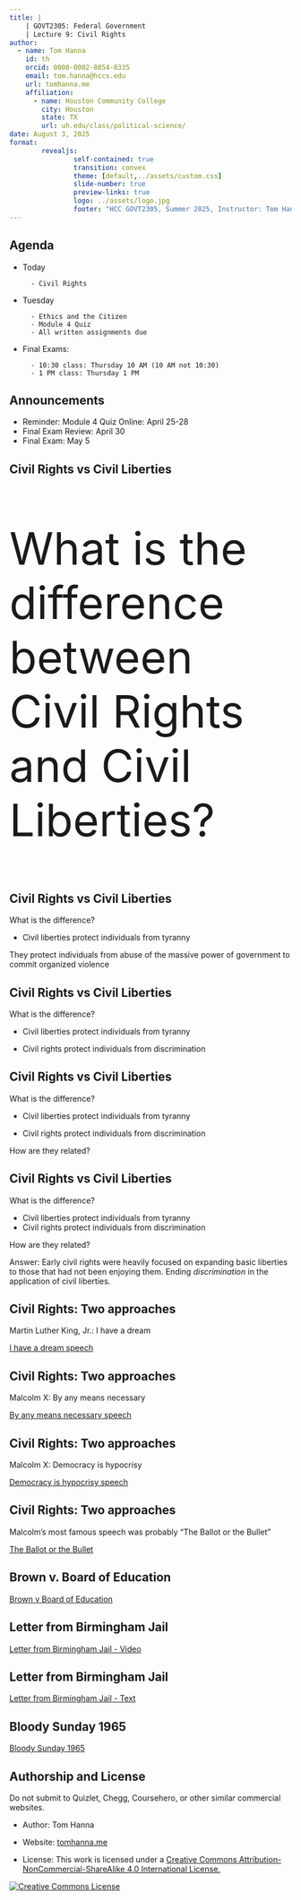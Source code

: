 ```yaml
---
title: |
    | GOVT2305: Federal Government
    | Lecture 9: Civil Rights
author:
  - name: Tom Hanna
    id: th
    orcid: 0000-0002-8054-0335
    email: tom.hanna@hccs.edu
    url: tomhanna.me
    affiliation: 
      - name: Houston Community College
        city: Houston
        state: TX
        url: uh.edu/class/political-science/
date: August 3, 2025
format: 
        revealjs:
                self-contained: true
                transition: convex
                theme: [default,../assets/custom.css]
                slide-number: true
                preview-links: true 
                logo: ../assets/logo.jpg
                footer: "HCC GOVT2305, Summer 2025, Instructor: Tom Hanna"
---
```




## Agenda

- Today

        - Civil Rights
        
        
- Tuesday

        - Ethics and the Citizen
        - Module 4 Quiz
        - All written assignments due
        
- Final Exams:

        - 10:30 class: Thursday 10 AM (10 AM not 10:30)
        - 1 PM class: Thursday 1 PM
        
        
## Announcements

- Reminder: Module 4 Quiz Online: April 25-28
- Final Exam Review: April 30
- Final Exam: May 5


        
## Civil Rights vs Civil Liberties


::: {.custom-style style="font-size: 80px;"}
What is the difference between Civil Rights and Civil Liberties?
:::


## Civil Rights vs Civil Liberties

What is the difference?

- Civil liberties protect individuals from tyranny 

They protect individuals from abuse of the massive power of government to commit organized violence



## Civil Rights vs Civil Liberties

What is the difference?

- Civil liberties protect individuals from tyranny

- Civil rights protect individuals from discrimination



## Civil Rights vs Civil Liberties

What is the difference?

- Civil liberties protect individuals from tyranny

- Civil rights protect individuals from discrimination

How are they related?


## Civil Rights vs Civil Liberties

What is the difference?

- Civil liberties protect individuals from tyranny
- Civil rights protect individuals from discrimination

How are they related?

Answer: Early civil rights were heavily focused on expanding basic liberties to those that had not been enjoying them. Ending *discrimination* in the application of civil liberties.


## Civil Rights: Two approaches

Martin Luther King, Jr.: I have a dream

[I have a dream speech](https://www.marshall.edu/onemarshallu/i-have-a-dream/)


## Civil Rights: Two approaches

Malcolm X: By any means necessary

[By any means necessary speech](https://www.youtube.com/watch?v=sNhQ1pm-ooc)


## Civil Rights: Two approaches

Malcolm X: Democracy is hypocrisy

[Democracy is hypocrisy speech](https://www.youtube.com/watch?v=qNfAFfu6VD0)


## Civil Rights: Two approaches

Malcolm's most famous speech was probably "The Ballot or the Bullet"

[The Ballot or the Bullet](https://www.youtube.com/watch?v=CRNciryImqg)



## Brown v. Board of Education

[Brown v Board of Education](https://billofrightsinstitute.org/videos/brown-v-board-of-education-homework-help)

## Letter from Birmingham Jail

[Letter from Birmingham Jail - Video](https://billofrightsinstitute.org/videos/letter-from-birmingham-jail-primary-source-essentials)


## Letter from Birmingham Jail

[Letter from Birmingham Jail - Text](https://www.africa.upenn.edu/Articles_Gen/Letter_Birmingham.html)

## Bloody Sunday 1965

[Bloody Sunday 1965](https://billofrightsinstitute.org/videos/calling-for-change-violence-or-nonviolence-images-of-bloody-sunday-1965)










## Authorship and License

Do not submit to Quizlet, Chegg, Coursehero, or other similar commercial websites.

- Author: Tom Hanna

- Website: <a href="https://tom-hanna.org/">tomhanna.me</a>

- License: This work is licensed under a <a href= "http://creativecommons.org/licenses/by-nc-sa/4.0/">Creative Commons Attribution-NonCommercial-ShareAlike 4.0 International License.</a>

<a href= "http://creativecommons.org/licenses/by-nc-sa/4.0/">![Creative Commons License](creative_commons_license.png)</a>

